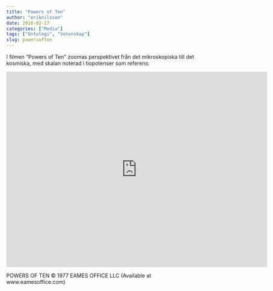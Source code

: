 ```yaml
---
title: "Powers of Ten"
author: "eriknilsson"
date: 2018-02-17
categories: ["Media"]
tags: ["Ontologi", "Vetenskap"]
slug: powersoften
---
```


I filmen "Powers of Ten" zoomas perspektivet från det mikroskopiska till det kosmiska, med skalan noterad i tiopotenser som referens:

<iframe width="694" height="520" src="https://www.youtube.com/embed/0fKBhvDjuy0" frameborder="0" allow="autoplay; encrypted-media" allowfullscreen></iframe>

POWERS OF TEN © 1977 EAMES OFFICE LLC (Available at www.eamesoffice.com)


